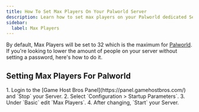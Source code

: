 ```yaml
---
title: How To Set Max Players On Your Palworld Server
description: Learn how to set max players on your Palworld dedicated Server
sidebar:
  label: Max Players
---
```


By default, Max Players will be set to 32 which is the maximum for [Palworld](https://www.gamehostbros.com/palworld-server-hosting/). If you're looking to lower the amount of people on your server without setting a password, here's how to do it.

## Setting Max Players For Palworld

<Steps>
1. Login to the [Game Host Bros Panel](https://panel.gamehostbros.com/) and `Stop` your Server.
2. Select `Configuration > Startup Parameters`.
3. Under `Basic` edit `Max Players`.
4. After changing, `Start` your Server.
</Steps>

